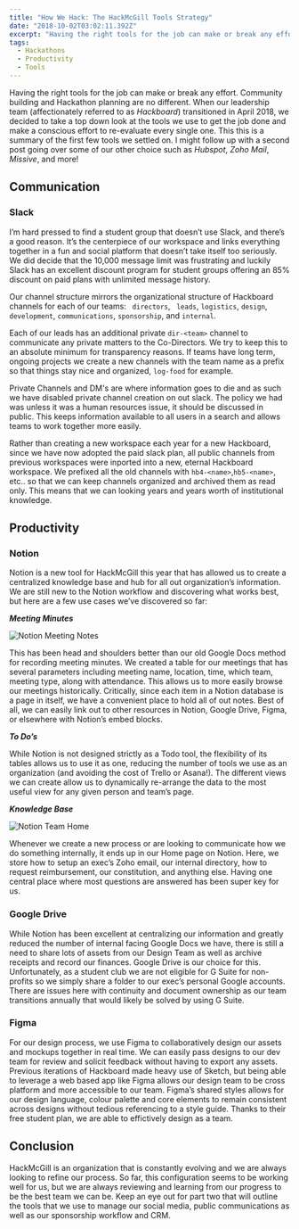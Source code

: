 ```yaml
---
title: "How We Hack: The HackMcGill Tools Strategy"
date: "2018-10-02T03:02:11.392Z"
excerpt: "Having the right tools for the job can make or break any effort. Community building and Hackathon planning are no different. When our leadership team (affectionately referred to as Hackboard) transitioned in April 2018, we decided to take a top down look at the tools we use to get the job done and make a conscious effort to re-evaluate every single one. This this is a summary of the first few tools we settled on. I might follow up with a second post going over some of our other choice such as Hubspot, Zoho Mail, Missive, and more!"
tags:
  - Hackathons
  - Productivity
  - Tools
---
```


Having the right tools for the job can make or break any effort. Community building and Hackathon planning are no different. When our leadership team (affectionately referred to as _Hackboard_) transitioned in April 2018, we decided to take a top down look at the tools we use to get the job done and make a conscious effort to re-evaluate every single one. This this is a summary of the first few tools we settled on. I might follow up with a second post going over some of our other choice such as _Hubspot_, _Zoho Mail_, _Missive_, and more!

## Communication

### Slack

I’m hard pressed to find a student group that doesn’t use Slack, and there’s a good reason. It’s the centerpiece of our workspace and links everything together in a fun and social platform that doesn’t take itself too seriously. We did decide that the 10,000 message limit was frustrating and luckily Slack has an excellent discount program for student groups offering an 85% discount on paid plans with unlimited message history. 

Our channel structure mirrors the organizational structure of Hackboard channels for each of our teams: ` directors`, ` leads`, `logistics`, `design`, `development`, `communications`, `sponsorship`, and `internal`. 

Each of our leads has an additional private `dir-<team>` channel to communicate any private matters to the Co-Directors. We try to keep this to an absolute minimum for transparency reasons. If teams have long term, ongoing projects we create a new channels with the team name as a prefix so that things stay nice and organized, `log-food` for example.

Private Channels and DM's are where information goes to die and as such we have disabled private channel creation on out slack. The policy we had was unless it was a human resources issue, it should be discussed in public. This keeps information available to all users in a search and allows teams to work together more easily. 

Rather than creating a new workspace each year for a new Hackboard, since we have now adopted the paid slack plan, all public channels from previous workspaces were inported into a new, eternal Hackboard workspace. We prefixed all the old channels with `hb4-<name>`,`hb5-<name>`, etc.. so that we can keep channels organized and archived them as read only. This means that we can looking years and years worth of institutional knowledge.

## Productivity

### Notion

Notion is a new tool for HackMcGill this year that has allowed us to create a centralized knowledge base and hub for all out organization’s information. We are still new to the Notion workflow and discovering what works best, but here are a few use cases we’ve discovered so far:

**_Meeting Minutes_**

![Notion Meeting Notes](../assets/meeting-notes.png "Notion Meeting Notes")

This has been head and shoulders better than our old Google Docs method for recording meeting minutes. We created a table for our meetings that has several parameters including meeting name, location, time, which team, meeting type, along with attendance. This allows us to more easily browse our meetings historically. Critically, since each item in a Notion database is a page in itself, we have a convenient place to hold all of out notes. Best of all, we can easily link out to other resources in Notion, Google Drive, Figma, or elsewhere with Notion’s embed blocks.

**_To Do’s_**

While Notion is not designed strictly as a Todo tool, the flexibility of its tables allows us to use it as one, reducing the number of tools we use as an organization (and avoiding the cost of Trello or Asana!). The different views we can create allow us to dynamically re-arrange the data to the most useful view for any given person and team’s page.

**_Knowledge Base_**

![Notion Team Home](../assets/knowledge-base.png "Notion Team Home")

Whenever we create a new process or are looking to communicate how we do something internally, it ends up in our Home page on Notion. Here, we store how to setup an exec’s Zoho email, our internal directory, how to request reimbursement, our constitution, and anything else. Having one central place where most questions are answered has been super key for us.

### Google Drive

While Notion has been excellent at centralizing our information and greatly reduced the number of internal facing Google Docs we have, there is still a need to share lots of assets from our Design Team as well as archive receipts and record our finances. Google Drive is our choice for this. Unfortunately, as a student club we are not eligible for G Suite for non-profits so we simply share a folder to our exec’s personal Google accounts. There are issues here with continuity and document ownership as our team transitions annually that would likely be solved by using G Suite.

### Figma

For our design process, we use Figma to collaboratively design our assets and mockups together in real time. We can easily pass designs to our dev team for review and solicit feedback without having to export any assets. Previous iterations of Hackboard made heavy use of Sketch, but being able to leverage a web based app like Figma allows our design team to be cross platform and more accessible to our team. Figma’s shared styles allows for our design language, colour palette and core elements to remain consistent across designs without tedious referencing to a style guide. Thanks to their free student plan, we are able to effictively design as a team. 

## Conclusion

HackMcGill is an organization that is constantly evolving and we are always looking to refine our process. So far, this configuration seems to be working well for us, but we are always reviewing and learning from our progress to be the best team we can be. Keep an eye out for part two that will outline the tools that we use to manage our social media, public communications as well as our sponsorship workflow and CRM.
